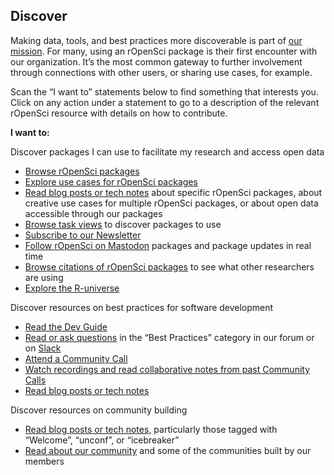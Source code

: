 ## Discover {#discover}

Making data, tools, and best practices more discoverable is part of [our mission](#mission). 
For many, using an rOpenSci package is their first encounter with our organization. 
It's the most common gateway to further involvement through connections with other users, 
or sharing use cases, for example. 

Scan the "I want to" statements below to find something that interests you. 
Click on any action under a statement to go to a description of the relevant rOpenSci resource with details on how to contribute.

**I want to:**

Discover packages I can use to facilitate my research and access open data

*   [Browse rOpenSci packages](#packages)
*   [Explore use cases for rOpenSci packages](#usecases)
*   [Read blog posts or tech notes](#blog) about specific rOpenSci packages, 
    about creative use cases for multiple rOpenSci packages, 
    or about open data accessible through our packages
*   [Browse task views](#taskviews) to discover packages to use
*   [Subscribe to our Newsletter](#channels)
*   [Follow rOpenSci on Mastodon](#channels)
    packages and package updates in real time
*   [Browse citations of rOpenSci packages](#packages) to see what other 
    researchers are using
*   [Explore the R-universe](#runiverse)


Discover resources on best practices for software development

*   [Read the Dev Guide](#devguide)
*   [Read or ask questions](#channels) in the "Best Practices" category in our 
    forum or on [Slack](#channels-slack)
*   [Attend a Community Call](#commcalls)
*   [Watch recordings and read collaborative notes from past Community Calls](#commcalls)
*   [Read blog posts or tech notes](#blog)


Discover resources on community building

*   [Read blog posts or tech notes](#blog), 
    particularly those tagged with "Welcome", "unconf", or "icebreaker"
*   [Read about our community](#community) and some of the communities built by our members
